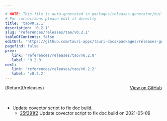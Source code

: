 ```yaml
---

# NOTE: This file is auto-generated in packages/releases-generator/build.ts
# For corrections please edit it directly
title: 'tao@0.2.1'
description: '0.2.1'
slug: 'references/releases/tao/v0.2.1'
tableOfContents: false
editUrl: 'https://github.com/tauri-apps/tauri-docs/packages/releases-generator/build.ts'
pagefind: false
prev:
   link: 'references/releases/tao/v0.2.0'
   label: '0.2.0'
next:
   link: 'references/releases/tao/v0.2.2'
   label: 'v0.2.2'
---
```


<div style="margin-bottom:3rem; display: flex; justify-content: space-between; align-items: center"><span>[Return](/releases)</span><span><a href="https://github.com/tauri-apps/tao/releases/tag/tao-v0.2.1">View on GitHub</a></span></div>

- Update covector script to fix doc build.
  - [25f291f2](https://github.com/tauri-apps/tao/commit/25f291f2385b9505b31b8db2c74fd2aad4b7d699) Update covector script to fix doc build on 2021-05-09

